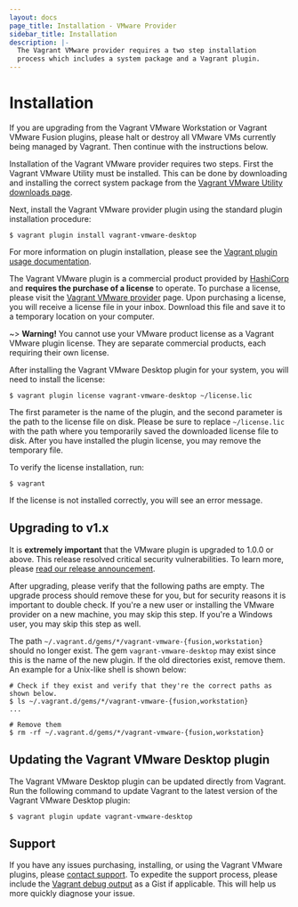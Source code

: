 ```yaml
---
layout: docs
page_title: Installation - VMware Provider
sidebar_title: Installation
description: |-
  The Vagrant VMware provider requires a two step installation
  process which includes a system package and a Vagrant plugin.
---
```


# Installation

If you are upgrading from the Vagrant VMware Workstation or Vagrant
VMware Fusion plugins, please halt or destroy all VMware VMs currently
being managed by Vagrant. Then continue with the instructions below.

Installation of the Vagrant VMware provider requires two steps. First the
Vagrant VMware Utility must be installed. This can be done by downloading
and installing the correct system package from the [Vagrant VMware Utility
downloads page](/vmware/downloads).

Next, install the Vagrant VMware provider plugin using the standard plugin
installation procedure:

```shell-session
$ vagrant plugin install vagrant-vmware-desktop
```

For more information on plugin installation, please see the
[Vagrant plugin usage documentation](/docs/plugins/usage).

The Vagrant VMware plugin is a commercial product provided by
[HashiCorp](https://www.hashicorp.com) and **requires the purchase of a license**
to operate. To purchase a license, please visit the
[Vagrant VMware provider](/vmware#buy-now) page. Upon
purchasing a license, you will receive a license file in your inbox. Download
this file and save it to a temporary location on your computer.

~> **Warning!** You cannot use your VMware product license as a
Vagrant VMware plugin license. They are separate commercial products, each
requiring their own license.

After installing the Vagrant VMware Desktop plugin for your system, you
will need to install the license:

```shell-session
$ vagrant plugin license vagrant-vmware-desktop ~/license.lic
```

The first parameter is the name of the plugin, and the second parameter is the
path to the license file on disk. Please be sure to replace `~/license.lic`
with the path where you temporarily saved the downloaded license file to disk.
After you have installed the plugin license, you may remove the temporary file.

To verify the license installation, run:

```shell-session
$ vagrant
```

If the license is not installed correctly, you will see an error message.

## Upgrading to v1.x

It is **extremely important** that the VMware plugin is upgraded to 1.0.0 or
above. This release resolved critical security vulnerabilities. To learn more,
please [read our release announcement](https://www.hashicorp.com/blog/introducing-the-vagrant-vmware-desktop-plugin).

After upgrading, please verify that the following paths are empty. The upgrade
process should remove these for you, but for security reasons it is important
to double check. If you're a new user or installing the VMware provider on a
new machine, you may skip this step. If you're a Windows user, you may skip this
step as well.

The path `~/.vagrant.d/gems/*/vagrant-vmware-{fusion,workstation}`
should no longer exist. The gem `vagrant-vmware-desktop` may exist since this
is the name of the new plugin. If the old directories exist, remove them. An
example for a Unix-like shell is shown below:

```shell-session
# Check if they exist and verify that they're the correct paths as shown below.
$ ls ~/.vagrant.d/gems/*/vagrant-vmware-{fusion,workstation}
...

# Remove them
$ rm -rf ~/.vagrant.d/gems/*/vagrant-vmware-{fusion,workstation}
```

## Updating the Vagrant VMware Desktop plugin

The Vagrant VMware Desktop plugin can be updated directly from Vagrant. Run the
following command to update Vagrant to the latest version of the Vagrant VMware
Desktop plugin:

```shell-session
$ vagrant plugin update vagrant-vmware-desktop
```

## Support

If you have any issues purchasing, installing, or using the Vagrant VMware
plugins, please [contact support](mailto:support@hashicorp.com). To
expedite the support process, please include the
[Vagrant debug output](/docs/other/debugging) as a Gist if
applicable. This will help us more quickly diagnose your issue.
